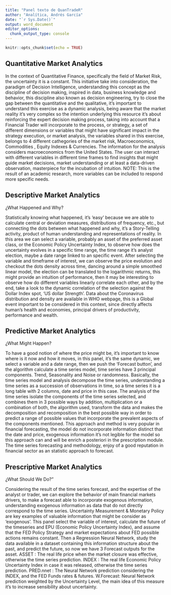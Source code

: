 ```yaml
---
title: "Panel texto de QuanTradeR"
author: "Analítica, Andrés García"
date: "`r Sys.Date()`"
output: word_document
editor_options: 
  chunk_output_type: console
---
```


```r
knitr::opts_chunk$set(echo = TRUE)
```


## Quantitative Market Analytics

In the context of Quantitative Finance, specifically the field of Market Risk, the uncertainty it is a constant. This initiative take into consideration, the paradigm of Decision Intelligence, understanding this concept as the discipline of decision making, inspired in data, business knowledge and behavior, this discipline also known as decision engineering, try to close the gap between the quantitative and the qualitative, it’s important to understand this exercise as a dynamic analysis, being aware that the market reality
it’s very complex so the intention underlying this resource it’s about reinforcing the expert decision making process, taking into account that a Financial Trader will incorporate to the process, or strategy, a set of different dimensions or variables that might have significant impact in the strategy execution, or market analysis, the variables shared in this exercise, belongs to 4 different cathegories of the market risk, Macroeconomics, Commodities , Equity Indexes & Currencies. The information for the analysis considers macroeconomics from the United States. The user can interact with different variables in different time frames to find insights that might guide market decisions, market understanding or at least a data-driven observation, masterpiece for the incubation of intuition. NOTE: This is the result of an academic research, more variables can be included to respond more specific needs.
      

## Descriptive Market Analytics
                         
¿What Happened and Why?

Statistically knowing what happened, it’s ‘easy’ because we are able to calculate central or deviation measures, distributions of frequency, etc., but connecting the dots between what happened and why, it’s a Story-Telling activity, product of human understanding and representations of reality. In this area we can select a variable, probably an asset of the preferred asset class, or the Economic Policy Uncertainty Index, to observe how does the uncertainty evolves in a specific time range, the time range it’s analyst election, maybe a date range linked to an specific event. After selecting the variable and timeframe of interest, we can observe the price evolution and checkout the dots density across time, dancing around a simple smoothed linear model, the election can be translated to the logarithmic returns, this might provide an intuition of performance, then it may be interesting to observe how do different variables linearly correlate each other, and by the end, take a look to the dynamic correlation of the selection against the Dollar Index spot, ‘US dollar Strength’. Data about the Coronavirus distribution and density are available in WHO webpage, this is a Global event important to be considered in this context, since directly affects human’s health and economies, principal drivers of productivity, performance and wealth.


## Predictive Market Analytics

¿What Might Happen?

To have a good notion of where the price might be, it’s important to know where is it now and how it moves, in this panel, it’s the same dynamic, we select a variable and a date range, then we push the ‘Forecast button’, and the algorithm calculate a time series model, time series have 3 principal components.
Trend, Seasonality and Noise or randomness. Basically, the time series model and analysis decompose the time series, understanding a time series as a succession of observations in time, so a time series it is a long table with 2 columns, date and price in this case. The analysis of the time series isolate the components of the time series selected, and combines them in 3 possible ways by addition, multiplication or a combination of both, the algorithm used, transform the data and makes the decomposition and recomposition in the best possible way in order to predict a range of possible values that incorporate the prevalent aspects of the components mentioned. This approach and method is very popular in financial forecasting, the model do not incorporate information distinct that the date and price, exogenous information it’s not legible for the model so this approach can and will be enrich a posteriori in the prescription module. The time series forecasting and methodology, enjoy of a good reputation in financial sector as an statistic approach to forecast.


## Prescriptive Market Analytics

¿What Should We Do?"
                                  
Considering the result of the time series forecast, and the expertise of the analyst or trader, we can explore the behavior of main financial markets drivers, to make a forecast able to incorporate exogenous information, understanding exogenous information as data that do not directly correspond to the time series. Uncertainty Measurement & Monetary Policy are key examples of valuable information that might be consider as ‘exogenous’. This panel select the variable of interest, calculate the future of the timeseries and EPU (Economic Policy Uncertainty Index), and assume that the FED Policy Strategy and market expectations about FED possible actions remains constant. Then a Regression Neural Network, study the data available in a dataset containing this information structure about the past, and predict the future, so now we have 3 Forecast outputs for the asset.
ASSET : The real life price when the market closure was effective, otherwise the time series prediction. INDEX : The real life Economic Policy Uncertainty Index in case it was released, otherwise the time series prediction. PRED.nnet : The Neural Network prediction considering the INDEX, and the FED Funds rates & futures. W.Forecast: Neural Network prediction weighted by the Uncertainty Level, the main idea of this measure it’s to increase sensibility about uncertainty.

